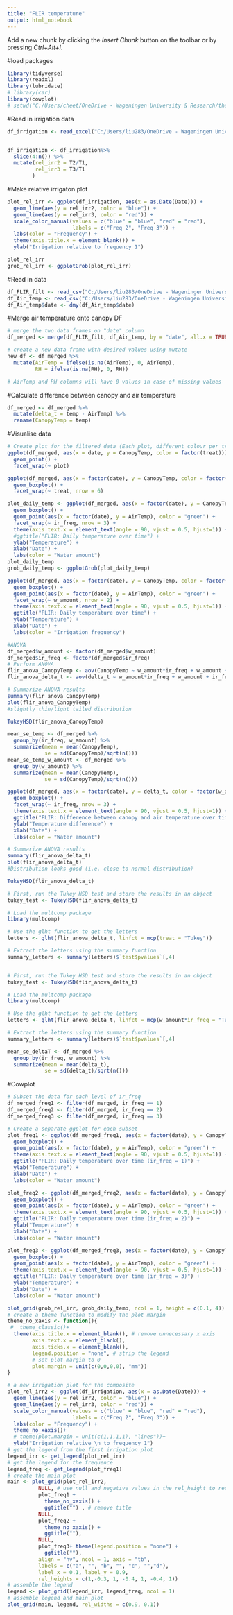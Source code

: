 ```yaml
---
title: "FLIR temperature"
output: html_notebook
---
```


Add a new chunk by clicking the *Insert Chunk* button on the toolbar or by pressing *Ctrl+Alt+I*.

#load packages

```r
library(tidyverse)
library(readxl)
library(lubridate)
# library(car)
library(cowplot)
# setwd("C:/Users/cheet/OneDrive - Wageningen University & Research/thesis_josias_brian_shared/Josias and Brian")

```

#Read in irrigation data
```r
df_irrigation <- read_excel("C:/Users/liu283/OneDrive - Wageningen University & Research/thesis_josias_brian_shared/Josias and Brian/data/raw/EasyManagement.xlsx", sheet = "irr_minutes", col_names = TRUE, range = "A1:G37")


df_irrigation <- df_irrigation%>%
  slice(4:n()) %>%
  mutate(rel_irr2 = T2/T1,
         rel_irr3 = T3/T1
        )
```

#Make relative irrigaton plot
```r
plot_rel_irr <- ggplot(df_irrigation, aes(x = as.Date(Date))) +
  geom_line(aes(y = rel_irr2, color = "blue")) +
  geom_line(aes(y = rel_irr3, color = "red")) +
  scale_color_manual(values = c("blue" = "blue", "red" = "red"),
                     labels = c("Freq 2", "Freq 3")) +
  labs(color = "Frequency") +
  theme(axis.title.x = element_blank()) +
  ylab("Irrigation relative to frequency 1")

plot_rel_irr
grob_rel_irr <- ggplotGrob(plot_rel_irr)

```

#Read in data
```r
df_FLIR_filt <- read_csv("C:/Users/liu283/OneDrive - Wageningen University & Research/thesis_josias_brian_shared/Josias and Brian/data/processed/FLIR/1hourly/FLIR_kenn_1hourly.csv")
df_Air_temp <- read_csv("C:/Users/liu283/OneDrive - Wageningen University & Research/thesis_josias_brian_shared/Josias and Brian/data/processed/FLIR/FLIRMatchedRHTemp1hourly.csv")
df_Air_temp$date <- dmy(df_Air_temp$date)
```
#Merge air temperature onto canopy DF
```r
# merge the two data frames on "date" column
df_merged <- merge(df_FLIR_filt, df_Air_temp, by = "date", all.x = TRUE)
```


```r
# create a new data frame with desired values using mutate
new_df <- df_merged %>% 
  mutate(AirTemp = ifelse(is.na(AirTemp), 0, AirTemp),
         RH = ifelse(is.na(RH), 0, RH))

# AirTemp and RH columns will have 0 values in case of missing values

```

#Calculate difference between canopy and air temperature
```r
df_merged <- df_merged %>%
  mutate(delta_t = temp - AirTemp) %>%
  rename(CanopyTemp = temp)
```

#Visualise data

```r
# Create plot for the filtered data (Each plot, different colour per treatment)
ggplot(df_merged, aes(x = date, y = CanopyTemp, color = factor(treat))) +
  geom_point() +
  facet_wrap(~ plot)
```
```r
ggplot(df_merged, aes(x = factor(date), y = CanopyTemp, color = factor(treat))) +
  geom_boxplot() +
  facet_wrap(~ treat, nrow = 6)
```

```r
plot_daily_temp <- ggplot(df_merged, aes(x = factor(date), y = CanopyTemp, color = factor(w_amount))) +
  geom_boxplot() +
  geom_point(aes(x = factor(date), y = AirTemp), color = "green") +
  facet_wrap(~ ir_freq, nrow = 3) +
  theme(axis.text.x = element_text(angle = 90, vjust = 0.5, hjust=1)) +
  #ggtitle("FLIR: Daily temperature over time") +
  ylab("Temperature") +
  xlab("Date") +
  labs(color = "Water amount")
plot_daily_temp
grob_daily_temp <- ggplotGrob(plot_daily_temp)
```

```r
ggplot(df_merged, aes(x = factor(date), y = CanopyTemp, color = factor(ir_freq))) +
  geom_boxplot() +
  geom_point(aes(x = factor(date), y = AirTemp), color = "green") +
  facet_wrap(~ w_amount, nrow = 2) +
  theme(axis.text.x = element_text(angle = 90, vjust = 0.5, hjust=1)) +
  ggtitle("FLIR: Daily temperature over time") +
  ylab("Temperature") +
  xlab("Date") +
  labs(color = "Irrigation frequency")
```
```r
#ANOVA
df_merged$w_amount <- factor(df_merged$w_amount)
df_merged$ir_freq <- factor(df_merged$ir_freq)
# Perform ANOVA
flir_anova_CanopyTemp <- aov(CanopyTemp ~ w_amount*ir_freq + w_amount + ir_freq, data = df_merged)
flir_anova_delta_t <- aov(delta_t ~ w_amount*ir_freq + w_amount + ir_freq, data = df_merged)

```

```r
# Summarize ANOVA results
summary(flir_anova_CanopyTemp)
plot(flir_anova_CanopyTemp)
#slightly thin/light tailed distribution
```


```r
TukeyHSD(flir_anova_CanopyTemp)
```

```r
mean_se_temp <- df_merged %>% 
  group_by(ir_freq, w_amount) %>% 
  summarize(mean = mean(CanopyTemp),
            se = sd(CanopyTemp)/sqrt(n()))
mean_se_temp_w_amount <- df_merged %>% 
  group_by(w_amount) %>% 
  summarize(mean = mean(CanopyTemp),
            se = sd(CanopyTemp)/sqrt(n()))
```


```r
ggplot(df_merged, aes(x = factor(date), y = delta_t, color = factor(w_amount))) +
  geom_boxplot() +
  facet_wrap(~ ir_freq, nrow = 3) +
  theme(axis.text.x = element_text(angle = 90, vjust = 0.5, hjust=1)) +
  ggtitle("FLIR: Difference between canopy and air temperature over time") +
  ylab("Temperature difference") +
  xlab("Date") +
  labs(color = "Water amount")
```

```r
# Summarize ANOVA results
summary(flir_anova_delta_t)
plot(flir_anova_delta_t)
#Distribution looks good (i.e. close to normal distribution)
```
```r
TukeyHSD(flir_anova_delta_t)
```

```r
# First, run the Tukey HSD test and store the results in an object
tukey_test <- TukeyHSD(flir_anova_delta_t)

# Load the multcomp package
library(multcomp)

# Use the glht function to get the letters
letters <- glht(flir_anova_delta_t, linfct = mcp(treat = "Tukey"))

# Extract the letters using the summary function
summary_letters <- summary(letters)$`test$pvalues`[,4]


# First, run the Tukey HSD test and store the results in an object
tukey_test <- TukeyHSD(flir_anova_delta_t)

# Load the multcomp package
library(multcomp)

# Use the glht function to get the letters
letters <- glht(flir_anova_delta_t, linfct = mcp(w_amount*ir_freq = "Tukey"))

# Extract the letters using the summary function
summary_letters <- summary(letters)$`test$pvalues`[,4]

```


```r
mean_se_deltaT <- df_merged %>% 
  group_by(ir_freq, w_amount) %>% 
  summarize(mean = mean(delta_t),
            se = sd(delta_t)/sqrt(n()))
```


#Cowplot
```r
# Subset the data for each level of ir_freq
df_merged_freq1 <- filter(df_merged, ir_freq == 1)
df_merged_freq2 <- filter(df_merged, ir_freq == 2)
df_merged_freq3 <- filter(df_merged, ir_freq == 3)
```


```r
# Create a separate ggplot for each subset
plot_freq1 <- ggplot(df_merged_freq1, aes(x = factor(date), y = CanopyTemp, color = factor(w_amount))) +
  geom_boxplot() +
  geom_point(aes(x = factor(date), y = AirTemp), color = "green") +
  theme(axis.text.x = element_text(angle = 90, vjust = 0.5, hjust=1)) +
  ggtitle("FLIR: Daily temperature over time (ir_freq = 1)") +
  ylab("Temperature") +
  xlab("Date") +
  labs(color = "Water amount")
```


```r
plot_freq2 <- ggplot(df_merged_freq2, aes(x = factor(date), y = CanopyTemp, color = factor(w_amount))) +
  geom_boxplot() +
  geom_point(aes(x = factor(date), y = AirTemp), color = "green") +
  theme(axis.text.x = element_text(angle = 90, vjust = 0.5, hjust=1)) +
  ggtitle("FLIR: Daily temperature over time (ir_freq = 2)") +
  ylab("Temperature") +
  xlab("Date") +
  labs(color = "Water amount")
```


```r
plot_freq3 <- ggplot(df_merged_freq3, aes(x = factor(date), y = CanopyTemp, color = factor(w_amount))) +
  geom_boxplot() +
  geom_point(aes(x = factor(date), y = AirTemp), color = "green") +
  theme(axis.text.x = element_text(angle = 90, vjust = 0.5, hjust=1)) +
  ggtitle("FLIR: Daily temperature over time (ir_freq = 3)") +
  ylab("Temperature") +
  xlab("Date") +
  labs(color = "Water amount")
```

```r
plot_grid(grob_rel_irr, grob_daily_temp, ncol = 1, height = c(0.1, 4))
# create a theme function to modify the plot margin 
theme_no_xaxis <- function(){
 #  theme_classic()+
  theme(axis.title.x = element_blank(), # remove unnecessary x axis
        axis.text.x = element_blank(), 
        axis.ticks.x = element_blank(),
        legend.position = "none", # strip the legend
        # set plot margin to 0 
        plot.margin = unit(c(0,0,0,0), "mm"))
}

# a new irrigation plot for the composite 
plot_rel_irr2 <- ggplot(df_irrigation, aes(x = as.Date(Date))) +
  geom_line(aes(y = rel_irr2, color = "blue")) +
  geom_line(aes(y = rel_irr3, color = "red")) +
  scale_color_manual(values = c("blue" = "blue", "red" = "red"),
                     labels = c("Freq 2", "Freq 3")) +
  labs(color = "Frequency") +
  theme_no_xaxis()+
  # theme(plot.margin = unit(c(1,1,1,1), "lines"))+
  ylab("Irrigation relative \n to frequency 1")
# get the legend from the first irrigation plot
legend_irr <- get_legend(plot_rel_irr)
# get the legend for the frequence 
legend_freq <- get_legend(plot_freq1)
# create the main plot 
main <- plot_grid(plot_rel_irr2, 
          NULL, # use null and negative values in the rel_height to reduce the gap
          plot_freq1 +   
            theme_no_xaxis() +
            ggtitle("") , # remove title 
          NULL,
          plot_freq2 +   
            theme_no_xaxis() +
            ggtitle(""),
          NULL,
          plot_freq3+ theme(legend.position = "none") +
            ggtitle(""),
          align = "hv", ncol = 1, axis = "tb",
          labels = c("a", "", "b", "", "c", "","d"), 
          label_x = 0.1, label_y = 0.9,
          rel_heights = c(1,-0.3, 1, -0.4, 1, -0.4, 1))
# assemble the legend
legend <- plot_grid(legend_irr, legend_freq, ncol = 1)
# assemble legend and main plot 
plot_grid(main, legend, rel_widths = c(0.9, 0.1))
```

